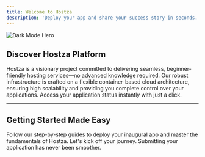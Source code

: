 ```yaml
---
title: Welcome to Hostza
description: 'Deploy your app and share your success story in seconds.'
---
```


![Dark Mode Hero](https://cdn.discordapp.com/attachments/1043756934920155137/1178804372164051095/hostza_logo_azul_oficial.png?ex=659c641f&is=6589ef1f&hm=0db4007049ca41902c5287737232dfc4feb43a0cc799d5a654157af74e718320&)

## Discover Hostza Platform

Hostza is a visionary project committed to delivering seamless, beginner-friendly hosting services—no advanced knowledge required. Our robust infrastructure is crafted on a flexible container-based cloud architecture, ensuring high scalability and providing you complete control over your applications. Access your application status instantly with just a click.

---

## Getting Started Made Easy

Follow our step-by-step guides to deploy your inaugural app and master the fundamentals of Hostza. Let's kick off your journey. Submitting your application has never been smoother.
